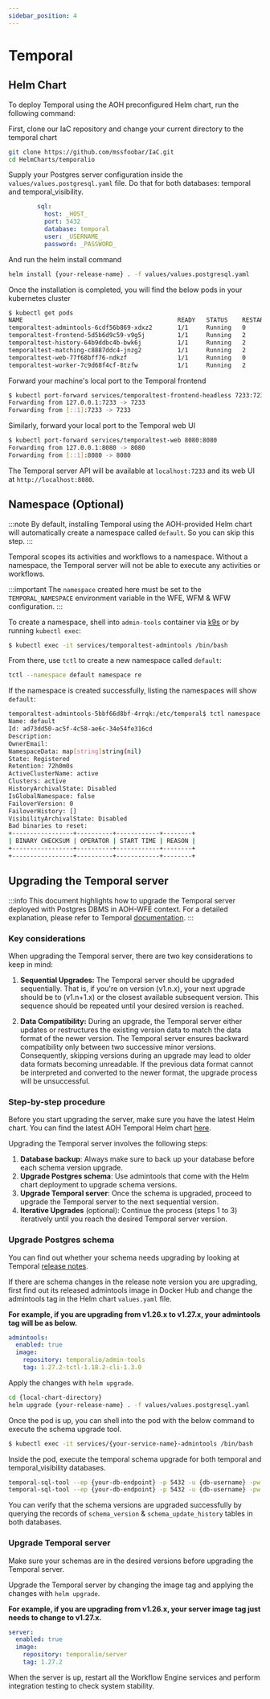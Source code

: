 ```yaml
---
sidebar_position: 4
---
```

# Temporal

## Helm Chart

To deploy Temporal using the AOH preconfigured Helm chart, run the following command:

First, clone our IaC repository and change your current directory to the temporal chart
```bash
git clone https://github.com/mssfoobar/IaC.git
cd HelmCharts/temporalio
```

Supply your Postgres server configuration inside the `values/values.postgresql.yaml` file. Do that for both databases:
temporal and temporal_visibility.
```yaml
        sql:
          host: _HOST_
          port: 5432
          database: temporal
          user: _USERNAME_
          password: _PASSWORD_
```

And run the helm install command
```bash
helm install {your-release-name} . -f values/values.postgresql.yaml
```

Once the installation is completed, you will find the below pods in your kubernetes cluster
```bash
$ kubectl get pods
NAME                                           READY   STATUS    RESTARTS   AGE
temporaltest-admintools-6cdf56b869-xdxz2       1/1     Running   0          11m
temporaltest-frontend-5d5b6d9c59-v9g5j         1/1     Running   2          11m
temporaltest-history-64b9ddbc4b-bwk6j          1/1     Running   2          11m
temporaltest-matching-c8887ddc4-jnzg2          1/1     Running   2          11m
temporaltest-web-77f68bff76-ndkzf              1/1     Running   0          11m
temporaltest-worker-7c9d68f4cf-8tzfw           1/1     Running   2          11m
```

Forward your machine's local port to the Temporal frontend
```bash
$ kubectl port-forward services/temporaltest-frontend-headless 7233:7233
Forwarding from 127.0.0.1:7233 -> 7233
Forwarding from [::1]:7233 -> 7233
```

Similarly, forward your local port to the Temporal web UI
```bash
$ kubectl port-forward services/temporaltest-web 8080:8080
Forwarding from 127.0.0.1:8080 -> 8080
Forwarding from [::1]:8080 -> 8080
```

The Temporal server API will be available at `localhost:7233` and its web UI at `http://localhost:8080`.

## Namespace (Optional)

:::note
By default, installing Temporal using the AOH-provided Helm chart will automatically create a namespace called `default`. So you can
skip this step.
:::

Temporal scopes its activities and workflows to a namespace. Without a namespace, the Temporal server will not be able to
execute any activities or workflows.

:::important
The `namespace` created here must be set to the `TEMPORAL_NAMESPACE` environment variable in the WFE, WFM & WFW
configuration.
:::

To create a namespace, shell into `admin-tools` container via [k9s](https://k9scli.io/) or by running `kubectl exec`:
```bash
$ kubectl exec -it services/temporaltest-admintools /bin/bash
```

From there, use `tctl` to create a new namespace called `default`:
```bash
tctl --namespace default namespace re
```

If the namespace is created successfully, listing the namespaces will show `default`:
```bash
temporaltest-admintools-5bbf66d8bf-4rrqk:/etc/temporal$ tctl namespace list
Name: default
Id: ad73dd50-ac5f-4c58-ae6c-34e54fe316cd
Description: 
OwnerEmail: 
NamespaceData: map[string]string(nil)
State: Registered
Retention: 72h0m0s
ActiveClusterName: active
Clusters: active
HistoryArchivalState: Disabled
IsGlobalNamespace: false
FailoverVersion: 0
FailoverHistory: []
VisibilityArchivalState: Disabled
Bad binaries to reset:
+-----------------+----------+------------+--------+
| BINARY CHECKSUM | OPERATOR | START TIME | REASON |
+-----------------+----------+------------+--------+
+-----------------+----------+------------+--------+
```

## Upgrading the Temporal server

:::info
This document highlights how to upgrade the Temporal server deployed with Postgres DBMS in AOH-WFE context. For a
detailed explanation, please refer to Temporal [documentation](https://docs.temporal.io/self-hosted-guide/upgrade-server#upgrade-server).
:::

### Key considerations

When upgrading the Temporal server, there are two key considerations to keep in mind:
1. **Sequential Upgrades:** The Temporal server should be upgraded sequentially. That is, if you're on version (v1.n.x),
your next upgrade should be to (v1.n+1.x) or the closest available subsequent version. This sequence should be repeated
until your desired version is reached.

2. **Data Compatibility:** During an upgrade, the Temporal server either updates or restructures the existing version
data to match the data format of the newer version. The Temporal server ensures backward compatibility only between two
successive minor versions. Consequently, skipping versions during an upgrade may lead to older data formats becoming
unreadable. If the previous data format cannot be interpreted and converted to the newer format, the upgrade process
will be unsuccessful.

### Step-by-step procedure

Before you start upgrading the server, make sure you have the latest Helm chart. You can find the latest AOH Temporal
Helm chart [here](https://github.com/mssfoobar/IaC/tree/main/HelmCharts/temporalio).

Upgrading the Temporal server involves the following steps:
1. **Database backup**: Always make sure to back up your database before each schema version upgrade.
2. **Upgrade Postgres schema**: Use admintools that come with the Helm chart deployment to upgrade schema versions.
3. **Upgrade Temporal server**: Once the schema is upgraded, proceed to upgrade the Temporal server to the next
sequential version.
4. **Iterative Upgrades** (optional): Continue the process (steps 1 to 3) iteratively until you reach the desired
Temporal server version.

### Upgrade Postgres schema

You can find out whether your schema needs upgrading by looking at Temporal
[release notes](https://github.com/temporalio/temporal/releases).

If there are schema changes in the release note version you are upgrading, first find out its released admintools image
in Docker Hub and change the admintools tag in the Helm chart `values.yaml` file.

**For example, if you are upgrading from v1.26.x to v1.27.x, your admintools tag will be as below.**
```yaml
admintools:
  enabled: true
  image:
    repository: temporalio/admin-tools
    tag: 1.27.2-tctl-1.18.2-cli-1.3.0
```

Apply the changes with `helm upgrade`.
```bash
cd {local-chart-directory}
helm upgrade {your-release-name} . -f values/values.postgresql.yaml
```

Once the pod is up, you can shell into the pod with the below command to execute the schema upgrade tool.
```bash
$ kubectl exec -it services/{your-service-name}-admintools /bin/bash
```

Inside the pod, execute the temporal schema upgrade for both temporal and temporal_visibility databases.
```bash
temporal-sql-tool --ep {your-db-endpoint} -p 5432 -u {db-username} -pw {db-password} --pl postgres12 --db temporal update-schema -d ./schema/postgresql/v12/temporal/versioned
temporal-sql-tool --ep {your-db-endpoint} -p 5432 -u {db-username} -pw {db-password} --pl postgres12 --db temporal_visibility update-schema -d ./schema/postgresql/v12/visibility/versioned
```

You can verify that the schema versions are upgraded successfully by querying the records of `schema_version` &
`schema_update_history` tables in both databases.

### Upgrade Temporal server

Make sure your schemas are in the desired versions before upgrading the Temporal server.

Upgrade the Temporal server by changing the image tag and applying the changes with `helm upgrade`.

**For example, if you are upgrading from v1.26.x, your server image tag just needs to change to v1.27.x.**
```yaml
server:
  enabled: true
  image:
    repository: temporalio/server
    tag: 1.27.2
```

When the server is up, restart all the Workflow Engine services and perform integration testing to check system stability.